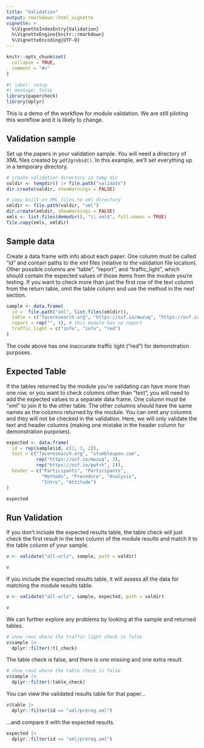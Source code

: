 ```yaml
---
title: "Validation"
output: rmarkdown::html_vignette
vignette: >
  %\VignetteIndexEntry{Validation}
  %\VignetteEngine{knitr::rmarkdown}
  %\VignetteEncoding{UTF-8}
---
```


```r
knitr::opts_chunk$set(
  collapse = TRUE,
  comment = "#>"
)
```

```r
#| label: setup
#| message: false
library(papercheck)
library(dplyr)
```

This is a demo of the workflow for module validation. We are still piloting this workflow and it is likely to change.

## Validation sample

Set up the papers in your validation sample. You will need a directory of XML files created by `pdf2grobid()`. In this example, we'll set everything up in a temporary directory.

```r
# create validation directory in temp dir
valdir <- tempdir() |> file.path("validate")
dir.create(valdir, showWarnings = FALSE)

# copy built-in XML files to xml directory
xmldir <- file.path(valdir, "xml")
dir.create(xmldir, showWarnings = FALSE)
xmls <- list.files(demodir(), "\\.xml$", full.names = TRUE)
file.copy(xmls, xmldir)
```


## Sample data

Create a data frame with info about each paper. One column must be called "id" and contain paths to the xml files (relative to the validation file location). Other possible columns are "table", "report", and "traffic_light", which should contain the expected values of those items from the module you're testing. If you want to check more than just the first row of the text column from the return table, omit the table column and use the method in the next section.

```r
sample <- data.frame(
  id =  file.path("xml", list.files(xmldir)),
  table = c("faceresearch.org", "https://osf.io/mwzuq", "https://osf.io/pwtrh"),
  report = rep("", 3), # this module has no report
  traffic_light = c("info", "info", "red")
)
```

The code above has one inaccurate traffic light ("red") for demonstration purposes.

## Expected Table

If the tables returned by the module you're validating can have more than one row, or you want to check columns other than "text", you will need to add the expected values to a separate data frame. One column must be "xml" to join it to the other table. The other columns should have the same names as the columns returned by the module. You can omit any columns and they will not be checked in the validation. Here, we will only validate the text and header columns (making one mistake in the header column for demonstration purposes).

```r
expected <- data.frame(
  id = rep(sample$id, c(2, 3, 2)),
  text = c("faceresearch.org", "stumbleupon.com",
           rep("https://osf.io/mwzuq", 3),
           rep("https://osf.io/pwtrh", 2)),
  header = c("Participants", "Participants", 
             "Methods", "Procedure", "Analysis",
             "Intro", "Attitude")
)

expected
```

## Run Validation

If you don't include the expected results table, the table check will just check the first result in the text column of the module results and match it to the table column of your sample.

```r
v <- validate("all-urls", sample, path = valdir)

v
```

If you include the expected results table, it will assess all the data for matching the module results table.

```r
v <- validate("all-urls", sample, expected, path = valdir)

v
```

We can further explore any problems by looking at the sample and returned tables.

```r
# show rows where the traffic light check is false
v$sample |>
  dplyr::filter(!tl_check)
```

The table check is false, and there is one missing and one extra result.

```r
# show rows where the table check is false
v$sample |>
  dplyr::filter(!table_check)
```

You can view the validated results table for that paper...

```r
v$table |>
  dplyr::filter(id == "xml/prereg.xml")
```

...and compare it with the expected results.

```r
expected |>
  dplyr::filter(id == "xml/prereg.xml")
```
